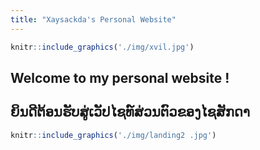 ```yaml
---
title: "Xaysackda's Personal Website"
---
```


```r
knitr::include_graphics('./img/xvil.jpg')
```
<div align="center">
## Welcome to my personal website !
## ຍິນດີຕ້ອນຮັບສູ່ເວັປໄຊທ໌ສ່ວນຕົວຂອງໄຊສັກດາ


```r
knitr::include_graphics('./img/landing2 .jpg')
```
<style>
img {
  border-radius: 50%;
}
</style>

</div>

